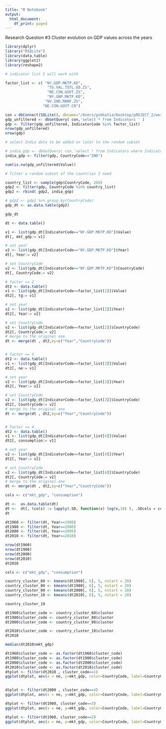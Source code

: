 ```yaml
---
title: "R Notebook"
output:
  html_document:
    df_print: paged
---
```


Research Question #3
Cluster evolution on GDP values across the years

```r
library(dplyr)
library("RSQLite")
library(data.table)
library(ggplot2)
library(reshape2)
```


```r
# indicator list I will work with

factor_list <- c( "NY.GDP.MKTP.KD",
                   "TG.VAL.TOTL.GD.ZS",
                   "NE.CON.GOVT.ZS", 
                   "NY.GNP.MKTP.KD", 
                  "NV.IND.MANF.ZS",
                 "NE.CON.GOVT.CN")

con = dbConnect(SQLite(), dbname="/Users/gsbhatia/Desktop/pROJECT_2/world-development-indicators/database.sqlite")
gdp_unfiltered <- dbGetQuery( con,'select * from Indicators ' )
gdp <- filter(gdp_unfiltered, IndicatorCode %in% factor_list)
nrow(gdp_unfiltered)
nrow(gdp)

# select India data to be added on later to the random subset

# india_gdp <- dbGetQuery( con,'select * from Indicators where IndicatorCode= "NY.GDP.MKTP.KD" and CountryCode= "IND" ' )
india_gdp <- filter(gdp, CountryCode=="IND")

```
```r

sum(is.na(gdp_unfiltered$Value))

```


```r
# filter a random subset of the countries I need

country_list <- sample(gdp$CountryCode, 200)
gdp2 <- filter(gdp, CountryCode %in% country_list)
gdp2 <- rbind( gdp2, india_gdp)

# gdp2 <- gdp2 %>% group_by(CountryCode)
gdp_dt <- as.data.table(gdp2)

gdp_dt
```

```r

dt <- data.table()

v1 <- list(gdp_dt[IndicatorCode=="NY.GDP.MKTP.KD"]$Value)
dt[, mkt_gdp:= v1]

# set year
v2 <- list(gdp_dt[IndicatorCode=="NY.GDP.MKTP.KD"]$Year)
dt[, Year:= v2]

# set CountryCode
v2 <- list(gdp_dt[IndicatorCode=="NY.GDP.MKTP.KD"]$CountryCode)
dt[, CountryCode:= v2]

# factor == 2
dt2 <- data.table()
v1 <- list(gdp_dt[IndicatorCode==factor_list[2]]$Value)
dt2[, tg:= v1]

# set year
v2 <- list(gdp_dt[IndicatorCode==factor_list[2]]$Year)
dt2[, Year:= v2]

# set CountryCode
v2 <- list(gdp_dt[IndicatorCode==factor_list[2]]$CountryCode)
dt2[, CountryCode:= v2]
# merge to the original one
dt <- merge(dt , dt2,by=c("Year","CountryCode")) 


# factor == 3
dt2 <- data.table()
v1 <- list(gdp_dt[IndicatorCode==factor_list[3]]$Value)
dt2[, ne:= v1]

# set year
v2 <- list(gdp_dt[IndicatorCode==factor_list[3]]$Year)
dt2[, Year:= v2]

# set CountryCode
v2 <- list(gdp_dt[IndicatorCode==factor_list[3]]$CountryCode)
dt2[, CountryCode:= v2]
# merge to the original one
dt <- merge(dt , dt2,by=c("Year","CountryCode")) 


# factor == 4
dt2 <- data.table()
v1 <- list(gdp_dt[IndicatorCode==factor_list[4]]$Value)
dt2[, consumption:= v1]

# set year
v2 <- list(gdp_dt[IndicatorCode==factor_list[4]]$Year)
dt2[, Year:= v2]

# set CountryCode
v2 <- list(gdp_dt[IndicatorCode==factor_list[4]]$CountryCode)
dt2[, CountryCode:= v2]
# merge to the original one
dt <- merge(dt , dt2,by=c("Year","CountryCode")) 


```


```r

cols <- c("mkt_gdp", "consumption")

dt <-  as.data.table(dt) 
dt <-  dt[, (cols) := lapply(.SD, function(x) log(x,10) ), .SDcols = cols ]
dt

```


```r

dt1960 <- filter(dt, Year==1998)
dt1980 <- filter(dt, Year==2000)
dt2000 <- filter(dt, Year==2005)
dt2010 <- filter(dt, Year==2010)

nrow(dt1960)
nrow(dt1980)
nrow(dt2000)
nrow(dt2010)
dt2010

```


```r

cols <- c("mkt_gdp", "consumption")

country_cluster_60 <- kmeans(dt1960[, 6], 5, nstart = 20)
country_cluster_80 <- kmeans(dt1980[, 6], 5, nstart = 20)
country_cluster_00 <- kmeans(dt2000[, 6], 5, nstart = 20)
country_cluster_10 <- kmeans(dt2010[, 6], 5, nstart = 20)

country_cluster_10

```


```r

dt1960$cluster_code <- country_cluster_60$cluster
dt1980$cluster_code <- country_cluster_80$cluster
dt2000$cluster_code <- country_cluster_00$cluster

dt2010$cluster_code <- country_cluster_10$cluster
dt2010

```


```r

median(dt2010$mkt_gdp)

dt1960$cluster_code <- as.factor(dt1960$cluster_code) 
dt1980$cluster_code <- as.factor(dt1980$cluster_code) 
dt2000$cluster_code <- as.factor(dt2000$cluster_code) 
dt2010$cluster_code <- as.factor(dt2010$cluster_code) 
dtplot <- filter(dt2010 , cluster_code==1) 
ggplot(dtplot, aes(x = ne, y=mkt_gdp, color=CountryCode, label=CountryCode)) + geom_point() + geom_text(check_overlap = TRUE)
  
```


```r

dtplot <- filter(dt2000 , cluster_code==4) 
ggplot(dtplot, aes(x = ne, y=mkt_gdp, color=CountryCode, label=CountryCode)) + geom_point() + geom_text(check_overlap = TRUE)

```


```r

dtplot <- filter(dt1980, cluster_code==3) 
ggplot(dtplot, aes(x = ne, y=mkt_gdp, color=CountryCode, label=CountryCode)) + geom_point() + geom_text(check_overlap = TRUE)

```


```r

dtplot <- filter(dt1960, cluster_code==2) 
ggplot(dtplot, aes(x = ne, y=mkt_gdp, color=CountryCode, label=CountryCode)) + geom_point() + geom_text(check_overlap = TRUE)

```


```r
```

